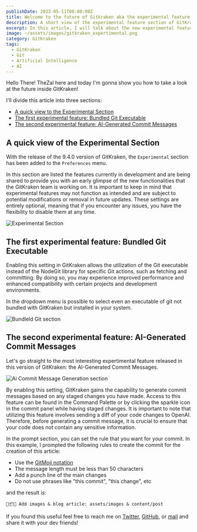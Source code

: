 ```yaml
---
publishDate: 2023-05-11T00:00:00Z
title: Welcome to the future of Gitkraken aka the experimental feature section!
description: A short view of the experimental feature section of GitKraken
excerpt: In this article, I will talk about the new experimental feature section of GitKraken
image: ~/assets/images/gitkraken_expertimental.png
category: GitKraken
tags:
  - GitKraken
  - Git
  - Artificial Intelligence
  - AI
---
```



Hello There! TheZal here and today I'm gonna show you how to take a look at the future inside GitKraken!

I'll divide this article into three sections:

- [A quick view to the Experimental Section](#a-quick-view-to-the-expertimental-section)
- [The first experimental feature: Bundled Git Executable](#the-first-experimental-feature-bundled-git-executable)
- [The second experimental feature: AI-Generated Commit Messages](#the-second-experimental-feature-ai-generated-commit-messages)

## A quick view of the Experimental Section

With the release of the 9.4.0 version of GitKraken, the `Experimental` section has been added to the `Preferences` menu.

In this section are listed the features currently in development and are being shared to provide you with an early glimpse of the new functionalities that the GitKraken team is working on. It is important to keep in mind that experimental features may not function as intended and are subject to potential modifications or removal in future updates. These settings are entirely optional, meaning that if you encounter any issues, you have the flexibility to disable them at any time.


<Image src={experimental_section} alt="Experimental Section" />

## The first experimental feature: Bundled Git Executable

Enabling this setting in GitKraken allows the utilization of the Git executable instead of the NodeGit library for specific Git actions, such as fetching and committing. By doing so, you may experience improved performance and enhanced compatibility with certain projects and development environments.

In the dropdown menu is possible to select even an executable of git not bundled with GitKraken but installed in your system.


<Image src={bundled_git} alt="Bundleld Git section" />

## The second experimental feature: AI-Generated Commit Messages

Let's go straight to the most interesting expertimental feature released in this version of GitKraken: the AI-Generated Commit Messages.


<Image src={ai_commit_message_generation} alt="Ai Commit Message Generation section" />

By enabling this setting, GitKraken gains the capability to generate commit messages based on any staged changes you have made. Access to this feature can be found in the Command Palette or by clicking the sparkle icon in the commit panel while having staged changes.
It is important to note that utilizing this feature involves sending a diff of your code changes to OpenAI. Therefore, before generating a commit message, it is crucial to ensure that your code does not contain any sensitive information.

In the prompt section, you can set the rule that you want for your commit. In this example, I prompted the following rules to create the commit for the creation of this article:

- Use the [GitMoji notation](https://gitmoji.dev/)
- The message length must be less than 50 characters
- Add a punch line of the main changes
- Do not use phrases like "this commit", "this change", etc

and the result is:

```
🎉📦✨ Add images & blog article: assets/images & content/post
```

If you found this useful feel free to reach me on [Twitter](https://twitter.com/TheZalDev), [GitHub](https://github.com/TheZal), or [mail](mailto:rick.zal239@gmail.com) and share it with your dev friends!
